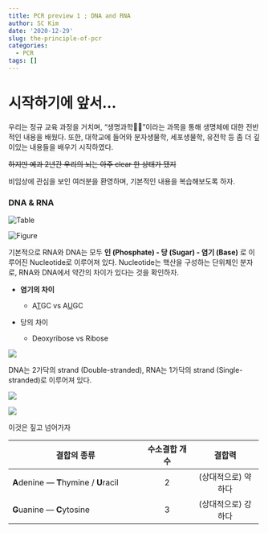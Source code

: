 ```yaml
---
title: PCR preview 1 ; DNA and RNA
author: SC Kim
date: '2020-12-29'
slug: the-principle-of-pcr
categories:
  - PCR
tags: []
---
```


# 시작하기에 앞서...

우리는 정규 교육 과정을 거치며, "생명과학👨‍🔬 "이라는 과목을 통해 생명체에 대한 전반적인 내용을 배웠다. 또한, 대학교에 들어와 분자생물학, 세포생물학, 유전학 등 좀 더 깊이있는 내용들을 배우기 시작하였다.

~~하지만 예과 2년간 우리의 뇌는 아주 clear 한 상태가 됐지~~

비임상에 관심을 보인 여러분을 환영하며, 기본적인 내용을 복습해보도록 하자.

### DNA & RNA

![](https://ib.bioninja.com.au/_Media/dna-vs-rna_med.jpeg "Table")

![](https://ib.bioninja.com.au/_Media/nucleotide-rna-vs-dna_med.jpeg "Figure")

기본적으로 RNA와 DNA는 모두 **인 (Phosphate) - 당 (Sugar) - 염기 (Base)** 로 이루어진 Nucleotide로 이루어져 있다. Nucleotide는 핵산을 구성하는 단위체인 분자로, RNA와 DNA에서 약간의 차이가 있다는 것을 확인하자.

-   **염기의 차이**

    -   A[T]{.ul}GC vs A[U]{.ul}GC

-   당의 차이

    -   Deoxyribose vs Ribose

![](https://ib.bioninja.com.au/_Media/dna-vs-rna-structure_med.jpeg)

DNA는 2가닥의 strand (Double-stranded), RNA는 1가닥의 strand (Single-stranded)로 이루어져 있다.

![](https://ib.bioninja.com.au/_Media/nitrogenous-bases_med.jpeg)

![](https://ib.bioninja.com.au/_Media/base-pairs_med.jpeg)

이것은 짚고 넘어가자

+------------------------------------------+---------------+---------------------+
| 결합의 종류                              | 수소결합 개수 | 결합력              |
+==========================================+:=============:+:===================:+
| **A**denine --- **T**hymine / **U**racil | 2             | (상대적으로) 약하다 |
+------------------------------------------+---------------+---------------------+
| **G**uanine --- **C**ytosine             | 3             | (상대적으로) 강하다 |
+------------------------------------------+---------------+---------------------+
